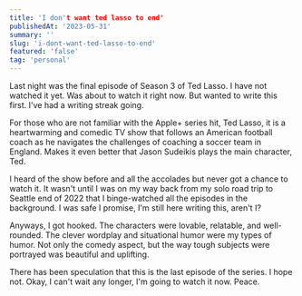 ```yaml
---
title: 'I don't want ted lasso to end'
publishedAt: '2023-05-31'
summary: ''
slug: 'i-dont-want-ted-lasso-to-end'
featured: 'false'
tag: 'personal'
---
```


Last night was the final episode of Season 3 of Ted Lasso. I have not watched it yet. Was about to watch it right now. But wanted to write this first. I've had a writing streak going.

For those who are not familiar with the Apple+ series hit, Ted Lasso, it is a heartwarming and comedic TV show that follows an American football coach as he navigates the challenges of coaching a soccer team in England. Makes it even better that Jason Sudeikis plays the main character, Ted.

I heard of the show before and all the accolades but never got a chance to watch it. It wasn't until I was on my way back from my solo road trip to Seattle end of 2022 that I binge-watched all the episodes in the background. I was safe I promise, I'm still here writing this, aren't I?

Anyways, I got hooked. The characters were lovable, relatable, and well-rounded. The clever wordplay and situational humor were my types of humor. Not only the comedy aspect, but the way tough subjects were portrayed was beautiful and uplifting.

There has been speculation that this is the last episode of the series. I hope not. Okay, I can't wait any longer, I'm going to watch it now. Peace.
